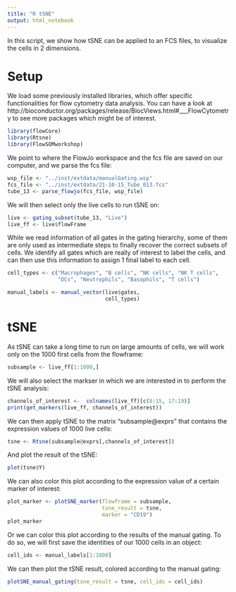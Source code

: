```yaml
---
title: "R tSNE"
output: html_notebook
---
```


In this script, we show how tSNE can be applied to an FCS files, to visualize
the cells in 2 dimensions.

# Setup

We load some previously installed libraries, which offer specific
functionalities for flow cytometry data analysis. You can have a look at
http://bioconductor.org/packages/release/BiocViews.html#___FlowCytometry
to see more packages which might be of interest.

```r
library(flowCore)
library(Rtsne)
library(FlowSOMworkshop)
```
We point to where the FlowJo workspace and the fcs file are saved on our 
computer, and we parse the fcs file:

```r
wsp_file <- "../inst/extdata/manualGating.wsp"
fcs_file <- "../inst/extdata/21-10-15_Tube_013.fcs"
tube_13 <- parse_flowjo(fcs_file, wsp_file)
```

We will then select only the live cells to run tSNE on:
```r
live <- gating_subset(tube_13, "Live")
live_ff <- live$flowFrame
```

While we read information of all gates in the gating hierarchy, some of them
are only used as intermediate steps to finally recover the correct subsets of
cells. We identify all gates which are really of interest to label the cells,
and can then use this information to assign 1 final label to each cell.

```r
cell_types <- c("Macrophages", "B cells", "NK cells", "NK T cells",
                "DCs", "Neutrophils", "Basophils", "T cells")

manual_labels <- manual_vector(live$gates,
                               cell_types)
```

# tSNE

As tSNE can take a long time to run on large amounts of cells, we will work
only on the 1000 first cells from the flowframe:

```r
subsample <- live_ff[1:1000,]
```

We will also select the markser in which we are interested in to perform the 
tSNE analysis:

```r
channels_of_interest <-  colnames(live_ff)[c(8:15, 17:19)]
print(get_markers(live_ff, channels_of_interest))
```

We can then apply tSNE to the matrix "subsample@exprs" that contains the 
expression values of 1000 live cells:

```r
tsne <- Rtsne(subsample@exprs[,channels_of_interest])
```

And plot the result of the tSNE:

```r
plot(tsne$Y)
```

We can also color this plot according to the expression value 
of a certain marker of interest:

```r
plot_marker <- plotSNE_marker(flowframe = subsample,
                              tsne_result = tsne,
                              marker = "CD19")
plot_marker
```

Or we can color this plot according to the results of the manual gating. 
To do so, we will first save the identities of our 1000 cells in an object:

```r
cell_ids <- manual_labels[1:1000]
```

We can then plot the tSNE result, colored according to the manual gating:

```r
plotSNE_manual_gating(tsne_result = tsne, cell_ids = cell_ids)
```


